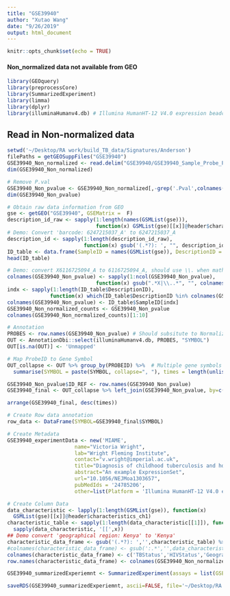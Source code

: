 ```yaml
---
title: "GSE39940"
author: "Xutao Wang"
date: "9/26/2019"
output: html_document
---
```


```r
knitr::opts_chunk$set(echo = TRUE)
```

#### Non_normalized data not available from GEO
```r
library(GEOquery)
library(preprocessCore)
library(SummarizedExperiment)
library(limma)
library(dplyr)
library(illuminaHumanv4.db) # Illumina HumanHT-12 V4.0 expression beadchip
```

## Read in Non-normalized data
```r
setwd('~/Desktop/RA work/build_TB_data/Signatures/Anderson')
filePaths = getGEOSuppFiles("GSE39940")
GSE39940_Non_normalized <- read.delim("GSE39940/GSE39940_Sample_Probe_Profile_with_no_BG_subtracted_and_not_normalised_GEO_upload_CT_MLW_07_08_12.txt.gz", row.names = 1, header = TRUE)
dim(GSE39940_Non_normalized)
```

```r
# Remove P.val
GSE39940_Non_pvalue <- GSE39940_Non_normalized[,-grep('.Pval',colnames(GSE39940_Non_normalized))]
dim(GSE39940_Non_pvalue)
```
```r
# Obtain raw data information from GEO
gse <- getGEO("GSE39940", GSEMatrix =  F)
description_id_raw <- sapply(1:length(names(GSMList(gse))), 
                             function(x) GSMList(gse)[[x]]@header$characteristics_ch1[4])
# Demo: Convert 'barcode: 6247215037_A' to 6247215037_A
description_id <- sapply(1:length(description_id_raw), 
                         function(x) gsub('(.*?): ', "", description_id_raw[x]))
ID_table <- data.frame(SampleID = names(GSMList(gse)), DescriptionID = description_id)
head(ID_table)
```

```r
# Demo: convert X6116725094_A to 6116725094_A, should use \\. when mathcing . 
colnames(GSE39940_Non_pvalue) <- sapply(1:ncol(GSE39940_Non_pvalue), 
                             function(x) gsub(".*X|\\..*", "", colnames(GSE39940_Non_pvalue)[x]))
indx <- sapply(1:length(ID_table$DescriptionID), 
              function(x) which(ID_table$DescriptionID %in% colnames(GSE39940_Non_pvalue)[x]))
colnames(GSE39940_Non_pvalue) <- ID_table$SampleID[indx]
GSE39940_Non_normalized_counts <- GSE39940_Non_pvalue
colnames(GSE39940_Non_normalized_counts)[1:10]
```


```r
# Annotation
PROBES <- row.names(GSE39940_Non_pvalue) # Should subsitute to Normalized file???
OUT <- AnnotationDbi::select(illuminaHumanv4.db, PROBES, "SYMBOL")
OUT[is.na(OUT)] <- 'Unmapped'

# Map ProbeID to Gene Symbol 
OUT_collapse <- OUT %>% group_by(PROBEID) %>%  # Multiple gene symbols map to the same ProbeID
  summarise(SYMBOL = paste(SYMBOL, collapse=", "), times = length(unlist(strsplit(SYMBOL, ",")))) 

GSE39940_Non_pvalue$ID_REF <- row.names(GSE39940_Non_pvalue)
GSE39940_final <- OUT_collapse %>% left_join(GSE39940_Non_pvalue, by=c("PROBEID" = 'ID_REF')) %>% as_tibble()

arrange(GSE39940_final, desc(times))
```

```r
# Create Row data annotation
row_data <- DataFrame(SYMBOL=GSE39940_final$SYMBOL)

# Create Metadata
GSE39940_experimentData <- new('MIAME',
                      name="Victoria Wright",
                      lab="Wright Fleming Institute",
                      contact="v.wright@imperial.ac.uk",
                      title="Diagnosis of childhood tuberculosis and host RNA expression in Africa",
                      abstract="An example ExpressionSet",
                      url="10.1056/NEJMoa1303657",
                      pubMedIds = '24785206',
                      other=list(Platform = 'Illumina HumanHT-12 V4.0 expression beadchip'))

# Create Column Data
data_characteristic <- lapply(1:length(GSMList(gse)), function(x)  
  GSMList(gse)[[x]]@header$characteristics_ch1)
characteristic_table <- sapply(1:length(data_characteristic[[1]]), function(x) 
  sapply(data_characteristic, '[[',x)) 
## Demo convert 'geographical region: Kenya' to 'Kenya'
characteristic_data_frame <- gsub('(.*?): ','',characteristic_table) %>% as_tibble() %>% select(-V4) %>% DataFrame()
#colnames(characteristic_data_frame) <- gsub(':.*','',data_characteristic[[1]])
colnames(characteristic_data_frame) <- c('TBStatus','HIVStatus','GeographicalRegion')
row.names(characteristic_data_frame) <- colnames(GSE39940_Non_normalized_counts)

GSE39940_summarizedExperiemnt <- SummarizedExperiment(assays = list(GSEGSE39940_Non_normalized_counts= as.matrix(GSE39940_Non_normalized_counts)), colData = characteristic_data_frame, rowData = row_data, metadata = list(GSE39940_experimentData)); GSE39940_summarizedExperiemnt

```
```r
saveRDS(GSE39940_summarizedExperiemnt, ascii=FALSE, file='~/Desktop/RA work/build_TB_data/Signatures/Anderson/GSE39940/GSE39940_summarizedExperiemnt.RDS')

```











